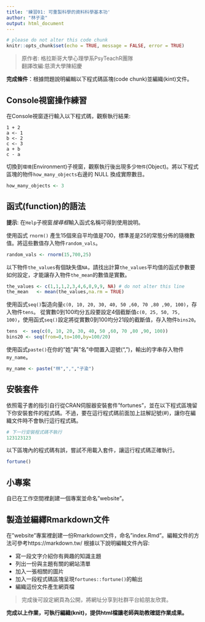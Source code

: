 ```yaml
---
title: '練習01: 可重製科學的資料科學基本功'
author: "林子渝"
output: html_document
---
```


```r
# please do not alter this code chunk
knitr::opts_chunk$set(echo = TRUE, message = FALSE, error = TRUE)
```

> 原作者: 格拉斯哥大學心理學系PsyTeachR團隊  
> 翻譯改編:慈濟大學陳紹慶


**完成條件**：根據問題說明編輯以下程式碼區塊(code chunk)並編織(kint)文件。

## Console視窗操作練習

在Console視窗逐行輸入以下程式碼，觀察執行結果:

```
1 + 2
a <- 1
b <- 2
c <- 3
a + b
c - a
```

切換到`環境`(Environment)子視窗，觀察執行後出現多少`物件`(Object)。將以下程式區塊的物件`how_many_objects`右邊的 NULL 換成實際數目。

```r
how_many_objects <- 3
```


## 函式(function)的語法

**提示**: 在`Help`子視窗*搜尋框*輸入函式名稱可得到使用說明。

使用函式 `rnorm()` 產生15個來自平均值是700，標準差是25的常態分佈的隨機數值。將這些數值存入物件`random_vals`。

```r
random_vals <- rnorm(15,700,25)
```


以下物件`the_values`有個缺失值`NA`，請找出計算`the_values`平均值的函式參數要如何設定，才能讓存入物件`the_mean`的數值是實數。

```r
the_values <- c(1,1,1,2,3,4,6,8,9,9, NA) # do not alter this line
the_mean   <- mean(the_values,na.rm = TRUE)
```


使用函式`seq()`製造向量`c(0, 10, 20, 30, 40, 50 ,60, 70 ,80 ,90, 100)`，存入物件`tens`。
從實數0到100均分五段要設定4個截斷值`c(0, 25, 50, 75, 100)`，使用函式`seq()`設定將從實數0到100均分21段的截斷值，存入物件`bins20`。

```r
tens  <- seq(c(0, 10, 20, 30, 40, 50 ,60, 70 ,80 ,90, 100))
bins20 <- seq(from=0,to=100,by=100/20)
```

使用函式`paste()`在你的"姓"與"名"中間置入逗號(",")，輸出的字串存入物件`my_name`。

```r
my_name <- paste("林",",","子渝")
```


## 安裝套件


依照電子書的指引自行從CRAN伺服器安裝套件"fortunes"，並在以下程式區塊留下你安裝套件的程式碼。不過，要在這行程式碼前面加上註解記號(#)，讓你在編織文件時不會執行這行程式碼。

```r
# 下一行安裝程式碼不執行
123123123
```


以下區塊內的程式碼有誤，嘗試不用載入套件，讓這行程式碼正確執行。

```r
fortune()
```



## 小專案

自已在工作空間裡創建一個專案並命名"website"。

## 製造並編繹Rmarkdown文件

在"website"專案裡創建一份Rmarkdown文件，命名"index.Rmd"。編輯文件的方法可參考https://markdown.tw/ 
根據以下說明編輯文件內容:

* 寫一段文字介紹你有興趣的知識主題
* 列出一份與主題有關的網站清單
* 加入一張相關的圖片
* 加入一段程式碼區塊呈現`fortunes::fortune()`的輸出
* 編織這份文件產生網頁檔

> 完成後可設定網頁為公開，將網址分享到社群平台給朋友欣賞。

**完成以上作業，可執行編織(knit)，提供html檔讓老師與助教確認作業成果。**
